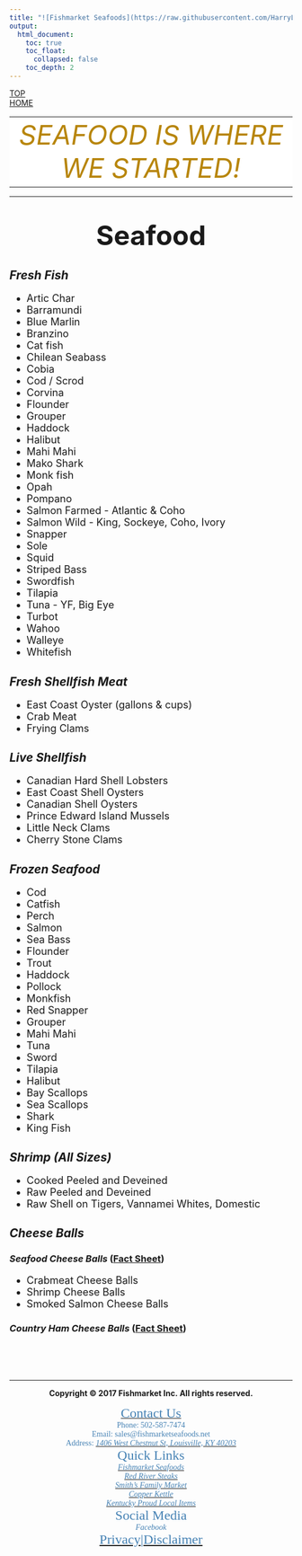 ```yaml
---
title: "![Fishmarket Seafoods](https://raw.githubusercontent.com/HarryLu95/Fish-Market-Website/master/Logo_Fishmarket_Seafoods.jpg)"
output: 
  html_document:
    toc: true
    toc_float: 
      collapsed: false
    toc_depth: 2
---
```

<style>
img {
  width: 200px;
}
</style>

<div id="backtop"><a href="#">TOP</a></div>
<div id="backhome"><a href="index.html">HOME</a></div>

<table style="margin-left:auto; margin-right:auto; width:100%">
<tr style="text-align:center; vertical-align:bottom">
<td bgcolor=white>
<font color=DarkGoldenrod size=7>*SEAFOOD IS WHERE WE STARTED!*</font>
</td>
</tr>
</table>

---

<!--Seafood--------------------------------------------------------------->
<h1 style="text-align:center"><font size=7>**Seafood**</font></h1>

<!--Seafood - Fresh Fish-------------------------------------------------->
<h2>*Fresh Fish*</h2>
<font size=4><div class="two-column">

- Artic Char
- Barramundi
- Blue Marlin
- Branzino
- Cat fish
- Chilean Seabass
- Cobia
- Cod / Scrod
- Corvina
- Flounder
- Grouper
- Haddock
- Halibut
- Mahi Mahi
- Mako Shark
- Monk fish
- Opah
- Pompano
- Salmon Farmed - Atlantic & Coho
- Salmon Wild - King, Sockeye, Coho, Ivory
- Snapper
- Sole
- Squid
- Striped Bass
- Swordfish
- Tilapia
- Tuna - YF, Big Eye
- Turbot
- Wahoo
- Walleye
- Whitefish

</div></font>

<!--Seafood - Fresh Shellfish Meat---------------------------------------->
<h2>*Fresh Shellfish Meat*</h2>
<font size=4><div class="two-column">

- East Coast Oyster (gallons & cups)
- Crab Meat
- Frying Clams

</div></font>

<!--Seafood - Live Shellfish---------------------------------------------->
<h2>*Live Shellfish*</h2>
<font size=4><div class="two-column">

- Canadian Hard Shell Lobsters
- East Coast Shell Oysters
- Canadian Shell Oysters
- Prince Edward Island Mussels
- Little Neck Clams
- Cherry Stone Clams

</div></font>

<!--Seafood - Frozen Seafood---------------------------------------------->
<h2>*Frozen Seafood*</h2>
<font size=4><div class="three-column">

- Cod
- Catfish
- Perch
- Salmon
- Sea Bass
- Flounder
- Trout
- Haddock
- Pollock
- Monkfish
- Red Snapper
- Grouper
- Mahi Mahi
- Tuna
- Sword
- Tilapia
- Halibut
- Bay Scallops
- Sea Scallops
- Shark
- King Fish

</div></font>

<!--Seafood - Shrimp (All Sizes)------------------------------------------>
<h2>*Shrimp (All Sizes)*</h2>
<font size=4><div class="two-column">

- Cooked Peeled and Deveined
- Raw Peeled and Deveined
- Raw Shell on Tigers, Vannamei Whites, Domestic

</div></font>

<!--Seafood - Cheese Balls------------------------------------------------>
<h2>*Cheese Balls*</h2>
<h3>*Seafood Cheese Balls* ([Fact Sheet][FS_SeafoodCB])</h3>
<font size=4><div class="two-column">

- Crabmeat Cheese Balls
- Shrimp Cheese Balls
- Smoked Salmon Cheese Balls

[FS_SeafoodCB]: FactSheet_SeafoodCheeseBalls.html

</div></font>

<h3>*Country Ham Cheese Balls* ([Fact Sheet][FS_HamCB])</h3>
[FS_HamCB]: FactSheet_CountryHamCheeseBalls.html

<br>
<br>
<br>

---

<footer>

<center>**Copyright &copy; 2017 Fishmarket Inc. All rights reserved.**</center>

<font face="Calibri" color=SteelBlue>

<div class="footer_contact"><center>
[<font color=SteelBlue size=5>Contact Us</font>](Contact.html)  
Phone: 502-587-7474  
Email: sales@fishmarketseafoods.net  
Address: [<font color=SteelBlue>*1406 West Chestnut St, Louisville, KY 40203*</font>](https://www.google.com/maps/place/1406+W+Chestnut+St,+Louisville,+KY+40203)
</center></div>

<div class="footer_quicklink"><center>
<font color=SteelBlue size=5>Quick Links</font>  
[<font color=SteelBlue>*Fishmarket Seafoods*</font>](Brand_FishmarketSeafoods.html)  
[<font color=SteelBlue>*Red River Steaks*</font>](Brand_RedRiverSteaks.html)  
[<font color=SteelBlue>*Smith's Family Market*</font>](Brand_SmithFamilyMarket.html)  
[<font color=SteelBlue>*Copper Kettle*</font>](Brand_CopperKettle.html)  
[<font color=SteelBlue>*Kentucky Proud Local Items*</font>](Splty_KentuckyProud.html)
</center></div>

<div class="footer_social_privacy"><center>
<font color=SteelBlue size=5>Social Media</font>  
<i class="fa fa-facebook-official" aria-hidden="true"> Facebook</i>  
<font color=SteelBlue size=5>[<font color=SteelBlue>Privacy</font>](Privacy.html)|[<font color=SteelBlue>Disclaimer</font>](Disclaimer.html)</font>
</center></div>

</font>

</footer>